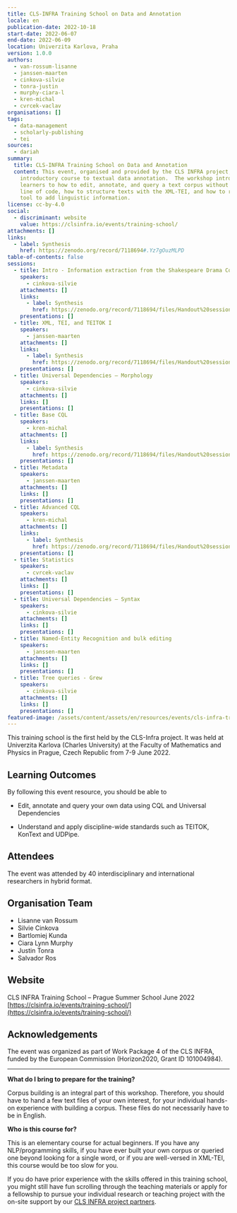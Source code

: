 ```yaml
---
title: CLS-INFRA Training School on Data and Annotation
locale: en
publication-date: 2022-10-18
start-date: 2022-06-07
end-date: 2022-06-09
location: Univerzita Karlova, Praha
version: 1.0.0
authors:
  - van-rossum-lisanne
  - janssen-maarten
  - cinkova-silvie
  - tonra-justin
  - murphy-ciara-l
  - kren-michal
  - cvrcek-vaclav
organisations: []
tags:
  - data-management
  - scholarly-publishing
  - tei
sources:
  - dariah
summary:
  title: CLS-INFRA Training School on Data and Annotation
  content: This event, organised and provided by the CLS INFRA project, offers an
    introductory course to textual data annotation.  The workshop introduces
    learners to how to edit, annotate, and query a text corpus without a single
    line of code, how to structure texts with the XML-TEI, and how to run an NLP
    tool to add linguistic information.
license: cc-by-4.0
social:
  - discriminant: website
    value: https://clsinfra.io/events/training-school/
attachments: []
links:
  - label: Synthesis
    href: https://zenodo.org/record/7118694#.Yz7gOuzMLPD
table-of-contents: false
sessions:
  - title: Intro - Information extraction from the Shakespeare Drama Corpus
    speakers:
      - cinkova-silvie
    attachments: []
    links:
      - label: Synthesis
        href: https://zenodo.org/record/7118694/files/Handout%20session%201.1%20-%20Introduction.pdf
    presentations: []
  - title: XML, TEI, and TEITOK I
    speakers:
      - janssen-maarten
    attachments: []
    links:
      - label: Synthesis
        href: https://zenodo.org/record/7118694/files/Handout%20session%201.2%20-%20XML%2C%20TEI%2C%20and%20TEITOK.pdf
    presentations: []
  - title: Universal Dependencies – Morphology
    speakers:
      - cinkova-silvie
    attachments: []
    links: []
    presentations: []
  - title: Base CQL
    speakers:
      - kren-michal
    attachments: []
    links:
      - label: Synthesis
        href: https://zenodo.org/record/7118694/files/Handout%20sessions%201.4%20and%202.2%20-%20CQL%20cheat%20sheet.pdf
    presentations: []
  - title: Metadata
    speakers:
      - janssen-maarten
    attachments: []
    links: []
    presentations: []
  - title: Advanced CQL
    speakers:
      - kren-michal
    attachments: []
    links:
      - label: Synthesis
        href: https://zenodo.org/record/7118694/files/Handout%20sessions%201.4%20and%202.2%20-%20CQL%20cheat%20sheet.pdf
    presentations: []
  - title: Statistics
    speakers:
      - cvrcek-vaclav
    attachments: []
    links: []
    presentations: []
  - title: Universal Dependencies – Syntax
    speakers:
      - cinkova-silvie
    attachments: []
    links: []
    presentations: []
  - title: Named-Entity Recognition and bulk editing
    speakers:
      - janssen-maarten
    attachments: []
    links: []
    presentations: []
  - title: Tree queries - Grew
    speakers:
      - cinkova-silvie
    attachments: []
    links: []
    presentations: []
featured-image: /assets/content/assets/en/resources/events/cls-infra-training-school-on-data-and-annotation/featured-image.jpg
---
```


This training school is the first held by the CLS-Infra project.
It was held at Univerzita Karlova (Charles University) at the Faculty of Mathematics and Physics in Prague, Czech Republic from 7-9 June 2022.

## Learning Outcomes

By following this event resource, you should be able to

* Edit, annotate and query your own data using CQL and Universal Dependencies

* Understand and apply discipline-wide standards such as TEITOK, KonText and UDPipe.

## Attendees

The event was attended by 40 interdisciplinary and international researchers in hybrid format.

##  Organisation Team

* Lisanne van Rossum
* Silvie Cinkova
* Bartlomiej Kunda
* Ciara Lynn Murphy
* Justin Tonra
* Salvador Ros

## Website

CLS INFRA Training School – Prague Summer School June 2022
[https://clsinfra.io/events/training-school/](https://clsinfra.io/events/training-school/)

## Acknowledgements

The event was organized as part of Work Package 4 of the CLS INFRA, funded by the European Commission (Horizon2020, Grant ID 101004984).

---

**What do I bring to prepare for the training?**

Corpus building is an integral part of this workshop. Therefore, you should have to hand a few text files of your own interest, for your individual hands-on experience with building a corpus. These files do not necessarily have to be in English.

**Who is this course for?**

This is an elementary course for actual beginners. If you have any NLP/programming skills, if you have ever built your own corpus or queried one beyond looking for a single word, or if you are well-versed in XML-TEI, this course would be too slow for you.

If you do have prior experience with the skills offered in this training school, you might still have fun scrolling through the teaching materials or apply for a fellowship to pursue your individual research or teaching project with the on-site support by our [CLS INFRA project partners](https://clsinfra.io/opportunities/tnafellowships/).
